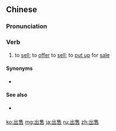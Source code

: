 ==Chinese==
{{zh-forms}}

===Pronunciation===
{{zh-pron
|m=chūshòu
|c=ceot1 sau6
|mn=chhut-siû
|cat=v
}}

===Verb===
{{zh-verb}}

# to [[sell]]; to [[offer]] to [[sell]]; to [[put up]] for [[sale]]

====Synonyms====
* {{zh-l|銷售}}

====See also====
* {{qualifier|not to be confused with}} {{zh-l|售出}}

{{zh-cat|Advanced}}

[[ko:出售]]
[[mg:出售]]
[[ja:出售]]
[[ru:出售]]
[[zh:出售]]